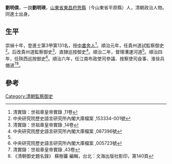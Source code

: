 {{Disputed|time=2021-12-13T18:36:58+00:00}}
'''劉明偀'''，一說'''劉明瑛'''，[[山東省|山東省]][[東昌府|東昌府]][[恩縣|恩縣]]（今山東省平原縣）人，清朝政治人物。同進士出身。

== 生平 ==
崇禎十年，登進士第3甲第131名，授[[中書舍人|中書舍人]]<ref>清實錄：世祖章皇帝實錄 ,11卷</ref>。順治元年，任貴州道試監察御史<ref>中央研究院歷史語言研究所內閣大庫檔案 ,153334-001號</ref>。后改貴州道監察御史<ref>清實錄：世祖章皇帝實錄 ,14卷</ref>、直隸巡按御史<ref name="中央研究院歷史語言研究所內閣大庫檔案 ,087396號">中央研究院歷史語言研究所內閣大庫檔案 ,087396號</ref>。順治二年，督理漕運河道<ref name="中央研究院歷史語言研究所內閣大庫檔案 ,087396號"/>。順治四年，任陝西巡按御史<ref>中央研究院歷史語言研究所內閣大庫檔案 ,005723號</ref>。順治六年，任江南布政使司參議、按察使司僉事、淮徐兵備道<ref>清實錄：世祖章皇帝實錄 ,43卷</ref><ref>《清朝御史題名錄》 蘇樹蕃 編輯，台北：文海出版社影印，第140頁</ref>。

==參考==
{{reflist}}

{{崇禎十年丁丑科殿試金榜}}

{{Authority control}}

{{DEFAULTSORT:Liu刘}}
[[Category:清朝監察御史|Category:清朝監察御史]]


{{清朝人物小作品}}